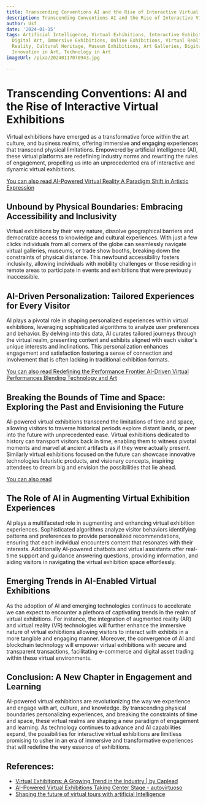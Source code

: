 ```yaml
---
title: Transcending Conventions AI and the Rise of Interactive Virtual Exhibitions
description: Transcending Conventions AI and the Rise of Interactive Virtual Exhibitions
author: Usf
date: '2024-01-15'
tags: Artificial Intelligence, Virtual Exhibitions, Interactive Exhibitions, Art Exhibitions,
  Digital Art, Immersive Exhibitions, Online Exhibitions, Virtual Reality, Augmented
  Reality, Cultural Heritage, Museum Exhibitions, Art Galleries, Digital Transformation,
  Innovation in Art, Technology in Art
imageUrl: /pixa/20240117070943.jpg

---
```

# Transcending Conventions: AI and the Rise of Interactive Virtual Exhibitions

Virtual exhibitions have emerged as  a transformative force within the art  culture, and business realms, offering immersive and engaging experiences that transcend physical limitations. Empowered  by artificial intelligence (AI), these virtual platforms are redefining industry norms and rewriting the  rules  of engagement, propelling us  into  an unprecedented era of interactive and  dynamic virtual exhibitions.

[You can also read AI-Powered Virtual Reality A Paradigm Shift in Artistic Expression](AI-Powered%20Virtual%20Reality%20A%20Paradigm%20Shift%20in%20Artistic%20Expression)


##  Unbound by Physical Boundaries: Embracing Accessibility and Inclusivity

Virtual exhibitions by their very nature, dissolve geographical  barriers and democratize  access  to knowledge and cultural experiences. With just  a few clicks individuals from all corners of the globe can seamlessly navigate virtual galleries, museums, or trade  show booths, breaking down the constraints of physical distance. This newfound accessibility fosters inclusivity, allowing individuals with mobility challenges or those residing in remote areas to participate in events and exhibitions that were previously inaccessible.

## AI-Driven Personalization:  Tailored Experiences for Every Visitor

AI plays a pivotal role in shaping personalized experiences within  virtual exhibitions, leveraging  sophisticated algorithms to  analyze  user  preferences and  behavior. By delving into this data, AI curates tailored journeys through  the virtual realm, presenting content and exhibits aligned with each  visitor's  unique interests and inclinations. This personalization enhances engagement and satisfaction fostering a sense of connection and involvement  that is often lacking in traditional exhibition  formats.

[You  can also read Redefining the Performance Frontier AI-Driven Virtual Performances  Blending Technology  and Art](Redefining%20the%20Performance%20Frontier%20AI-Driven%20Virtual%20Performances%20Blending%20Technology%20and%20Art)


## Breaking the Bounds of Time and Space: Exploring the Past and Envisioning the Future

AI-powered virtual exhibitions transcend the limitations  of time and space, allowing visitors to traverse historical periods explore distant lands, or peer into the future with unprecedented ease. Virtual exhibitions dedicated to history can transport visitors back in time, enabling them to witness pivotal moments and marvel at ancient artifacts as if they were actually present. Similarly virtual exhibitions focused on the future can showcase innovative technologies futuristic products, and visionary concepts,  inspiring attendees to dream  big and envision  the possibilities that lie ahead.

[You can also read ]()


## The Role of AI in Augmenting Virtual Exhibition Experiences

AI plays a multifaceted role in augmenting and enhancing virtual exhibition experiences. Sophisticated algorithms analyze visitor behaviors identifying patterns and preferences to  provide personalized  recommendations, ensuring that each individual encounters content that resonates with their interests. Additionally AI-powered chatbots and virtual assistants offer real-time support and  guidance answering questions, providing information,  and aiding  visitors in navigating the virtual exhibition space  effortlessly.

## Emerging Trends in AI-Enabled Virtual Exhibitions

As the adoption of AI and emerging technologies  continues to accelerate we can expect to  encounter a plethora of captivating trends in the realm  of virtual exhibitions. For instance, the integration of augmented  reality (AR) and  virtual reality (VR) technologies will further  enhance the immersive nature of virtual exhibitions allowing visitors to interact with exhibits in a more tangible and engaging  manner. Moreover, the  convergence of AI and blockchain technology will empower  virtual exhibitions with secure and transparent transactions, facilitating e-commerce and digital asset trading  within these virtual environments.

## Conclusion: A New Chapter  in Engagement and Learning

AI-powered virtual exhibitions are revolutionizing the way we experience and engage with art,  culture, and knowledge. By transcending  physical boundaries personalizing experiences, and breaking the constraints of  time  and space, these virtual realms are shaping  a new paradigm of engagement and learning. As technology continues to advance and AI capabilities expand, the  possibilities for interactive virtual exhibitions are  limitless promising to usher in an  era of immersive and transformative experiences that will redefine the very essence of exhibitions.

## References:
- [Virtual Exhibitions: A Growing Trend in the Industry | by Caplead](https://medium.com/@thecaplead/virtual-exhibitions-a-growing-trend-in-the-industry-f96c8c65a426)
- [AI-Powered Virtual Exhibitions Taking Center Stage - autovirtuoso](http://autovirtuoso.com/blog/redefining%20the%20museum%20experience%20ai-powered%20virtual%20exhibitions%20taking%20center%20stage)
- [Shaping the future of virtual tours with artificial Intelligence](https://www.momentumvirtualtours.com/blog/shaping-the-future-of-virtual-tours-with-artificial-intelligence-virtual-reality-and-augmented-reality/)

